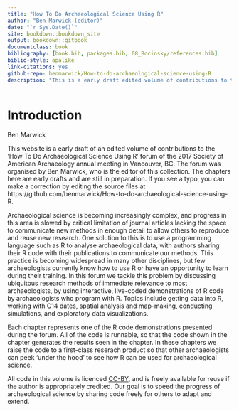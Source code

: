 ```yaml
--- 
title: "How To Do Archaeological Science Using R"
author: "Ben Marwick (editor)"
date: "`r Sys.Date()`"
site: bookdown::bookdown_site
output: bookdown::gitbook
documentclass: book
bibliography: [book.bib, packages.bib, 08_Bocinsky/references.bib]
biblio-style: apalike
link-citations: yes
github-repo: benmarwick/How-to-do-archaeological-science-using-R
description: "This is a early draft edited volume of contributions to the  'How To Do Archaeological Science Using R' forum of the 2017 Society of American Archaeology annual meeting."
---
```


# Introduction

Ben Marwick

This website is a early draft of an edited volume of contributions to the  'How To Do Archaeological Science Using R' forum of the 2017 Society of American Archaeology annual meeting in Vancouver, BC. The forum was organised by Ben Marwick, who is the editor of this collection. The chapters here are early drafts and are still in preparation. If you see a typo, you can make a correction by editing the source files at https://github.com/benmarwick/How-to-do-archaeological-science-using-R. 

Archaeological science is becoming increasingly complex, and progress in this area is slowed by critical limitation of journal articles lacking the space to communicate new methods in enough detail to allow others to reproduce and reuse new research. One solution to this is to use a programming language such as R to analyse archaeological data, with authors sharing their R code with their publications to communicate our methods. This practice is becoming widespread in many other disciplines, but few archaeologists currently know how to use R or have an opportunity to learn during their training. In this forum we tackle this problem by discussing ubiquitous research methods of immediate relevance to most archaeologists, by using interactive, live-coded demonstrations of R code by archaeologists who program with R. Topics include getting data into R, working with C14 dates, spatial analysis and map-making, conducting simulations, and exploratory data visualizations. 

Each chapter represents one of the R code demonstrations presented during the forum. All of the code is runnable, so that the code shown in the chapter generates the results seen in the chapter. In these chapters we raise the code to a first-class reserach product so that other archaeologists can peek 'under the hood' to see how R can be used for archaeological science. 

All code in this volume is licenced [CC-BY](https://creativecommons.org/licenses/by/3.0/us/), and is freely available for reuse if the author is appropriately credited. Our goal is to speed the progress of archaeological science by sharing code freely for others to adapt and extend. 
